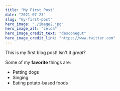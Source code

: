 ```yaml
---
title: "My First Post"
date: "2021-07-23"
slug: "my-first-post"
hero_image: "./image2.jpg"
hero_image_alt: "zelda"
hero_image_credit_text: "desconegut"
hero_image_credit_link: "https://www.twitter.com"
---
```


This is my first blog post! Isn't it *great*?

Some of my **favorite** things are:

* Petting dogs
* Singing
* Eating potato-based foods